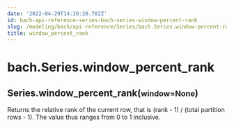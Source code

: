 ```yaml
---
date: '2022-04-29T14:20:20.782Z'
id: bach-api-reference-series-bach-series-window-percent-rank
slug: /modeling/bach/api-reference/Series/bach.Series.window-percent-rank/
title: window_percent_rank
---
```


# bach.Series.window_percent_rank

<div class="method">
<h2 class="signature-class"><span class="additional-name">Series.</span><span class="name">window_percent_rank(</span><small class="parameter-list"><span class="parameter" id="window">window=None</span></small>)</h2>


<div class="content">

Returns the relative rank of the current row, that is
(rank - 1) / (total partition rows - 1).
The value thus ranges from 0 to 1 inclusive.


</div>

</div>
